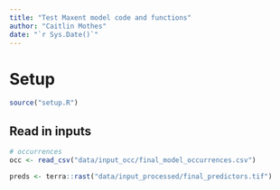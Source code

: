 ```yaml
---
title: "Test Maxent model code and functions"
author: "Caitlin Mothes"
date: "`r Sys.Date()`"
---
```


# Setup

```r
source("setup.R")
```

## Read in inputs

```r
# occurrences
occ <- read_csv("data/input_occ/final_model_occurrences.csv")

preds <- terra::rast("data/input_processed/final_predictors.tif")
```
